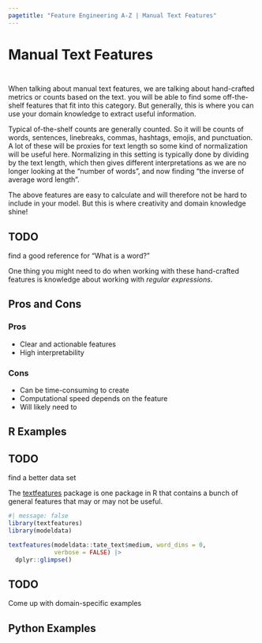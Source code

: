 ```yaml
---
pagetitle: "Feature Engineering A-Z | Manual Text Features"
---
```


# Manual Text Features {#sec-text-manual}

::: {style="visibility: hidden; height: 0px;"}
## Manual Text Features
:::

When talking about manual text features, we are talking about hand-crafted metrics or counts based on the text. you will be able to find some off-the-shelf features that fit into this category. But generally, this is where you can use your domain knowledge to extract useful information.

Typical of-the-shelf counts are generally counted. So it will be counts of words, sentences, linebreaks, commas, hashtags, emojis, and punctuation. A lot of these will be proxies for text length so some kind of normalization will be useful here. Normalizing in this setting is typically done by dividing by the text length, which then gives different interpretations as we are no longer looking at the "number of words", and now finding "the inverse of average word length".

The above features are easy to calculate and will therefore not be hard to include in your model. But this is where creativity and domain knowledge shine!

::: {.callout-caution}
# TODO

find a good reference for "What is a word?"
:::

One thing you might need to do when working with these hand-crafted features is knowledge about working with *regular expressions*.

## Pros and Cons

### Pros

- Clear and actionable features
- High interpretability

### Cons

- Can be time-consuming to create
- Computational speed depends on the feature
- Will likely need to 

## R Examples

::: {.callout-caution}
# TODO

find a better data set
:::

The [textfeatures]() package is one package in R that contains a bunch of general features that may or may not be useful.

```r
#| message: false
library(textfeatures)
library(modeldata)

textfeatures(modeldata::tate_text$medium, word_dims = 0, 
             verbose = FALSE) |>
  dplyr::glimpse()
```

::: {.callout-caution}
# TODO

Come up with domain-specific examples
:::

## Python Examples


